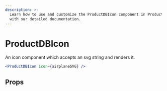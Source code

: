 ```yaml
---
description: >-
  Learn how to use and customize the ProductDBIcon component in ProductDB's React UI Kit
  with our detailed documentation.
---
```


# ProductDBIcon

An icon component which accepts an svg string and renders it.

```jsx live
<ProductDBIcon icon={airplaneSVG} />
```

## Props

<PropsTable of="ProductDB-icon" />

<head>
  <title>React UI Kit ProductDBIcon</title>
</head>
